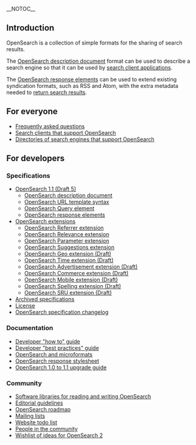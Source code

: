 __NOTOC__

== Introduction ==

OpenSearch is a collection of simple formats for the sharing of search results.

The [[Specifications/OpenSearch/1.1#OpenSearch_description_document|OpenSearch description document]] format can be used to describe a search engine so that it can be used by [[Community/OpenSearch search clients|search client applications]].

The [[Specifications/OpenSearch/1.1#OpenSearch_response_elements|OpenSearch response elements]] can be used to extend existing syndication formats, such as RSS and Atom, with the extra metadata needed to [[Community/OpenSearch search engine directories|return search results]].

== For everyone ==

* [[Documentation/Frequently asked questions|Frequently asked questions]]
* [[Community/OpenSearch search clients|Search clients that support OpenSearch]]
* [[Community/OpenSearch search engine directories|Directories of search engines that support OpenSearch]]

== For developers ==

=== Specifications ===

* [[Specifications/OpenSearch/1.1|OpenSearch 1.1 (Draft 5)]]
** [[Specifications/OpenSearch/1.1#OpenSearch_description_document|OpenSearch description document]]
** [[Specifications/OpenSearch/1.1#OpenSearch_URL_template_syntax|OpenSearch URL template syntax]]
** [[Specifications/OpenSearch/1.1#OpenSearch_Query_element|OpenSearch Query element]]
** [[Specifications/OpenSearch/1.1#OpenSearch_response_elements|OpenSearch response elements]]
* [[Specifications/OpenSearch/Extensions|OpenSearch extensions]]
** [[Specifications/OpenSearch/Extensions/Referrer/1.0|OpenSearch Referrer extension]]
** [[Specifications/OpenSearch/Extensions/Relevance/1.0|OpenSearch Relevance extension]]
** [[Specifications/OpenSearch/Extensions/Parameter/1.0|OpenSearch Parameter extension]]
** [[Specifications/OpenSearch/Extensions/Suggestions/1.1|OpenSearch Suggestions extension]]
** [[Specifications/OpenSearch/Extensions/Geo/1.0/Draft_2|OpenSearch Geo extension (Draft)]]
** [[Specifications/OpenSearch/Extensions/Time/1.0/Draft_1|OpenSearch Time extension (Draft)]]
** [[Community/Proposal/Specifications/OpenSearch/Extensions/Advertisement/1.0/Draft_1|OpenSearch Advertisement extension (Draft)]]
** [[Community/Proposal/Specifications/OpenSearch/Extensions/Commerce/1.0/Draft_1|OpenSearch Commerce extension (Draft)]]
** [[Community/Proposal/Specifications/OpenSearch/Extensions/Mobile/1.0/Draft_1|OpenSearch Mobile extension (Draft)]]
** [[Community/Proposal/Specifications/OpenSearch/Extensions/Spelling/1.0/Draft_1|OpenSearch Spelling extension (Draft)]]
** [[Community/Proposal/Specifications/OpenSearch/Extensions/SRU/1.0/Draft_1|OpenSearch SRU extension (Draft)]]
* [[Specifications/Archive|Archived specifications]]
* [[Specifications/License|License]]
* [[Specifications/OpenSearch/Changelog|OpenSearch specification changelog]]

=== Documentation ===

* [[Documentation/Developer how to guide|Developer "how to" guide]]
* [[Documentation/Developer best practices guide|Developer "best practices" guide]]
* [[Documentation/Recommendations/OpenSearch and microformats|OpenSearch and microformats]]
* [[Documentation/Stylesheet|OpenSearch response stylesheet]]
* [[Documentation/OpenSearch 1.0 to 1.1 upgrade guide|OpenSearch 1.0 to 1.1 upgrade guide]]

=== Community ===

* [[Community/OpenSearch software|Software libraries for reading and writing OpenSearch]]
* [[Community/Guidelines|Editorial guidelines]]
* [[Community/Roadmap|OpenSearch roadmap]]
* [[Community/Mailing lists|Mailing lists]]
* [[Community/Todo list|Website todo list]]
* [[Community/OpenSearch community|People in the community]]
* [[Community/OpenSearch 2 wishlist|Wishlist of ideas for OpenSearch 2]]